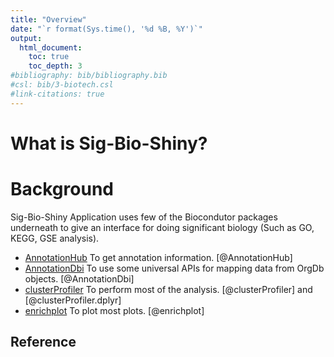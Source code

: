 ```yaml
---
title: "Overview"
date: "`r format(Sys.time(), '%d %B, %Y')`"
output: 
  html_document:
    toc: true
    toc_depth: 3
#bibliography: bib/bibliography.bib
#csl: bib/3-biotech.csl
#link-citations: true
---
```


# What is Sig-Bio-Shiny?


# Background 
Sig-Bio-Shiny Application uses few of the Biocondutor packages underneath to give an interface for doing significant biology (Such as GO, KEGG, GSE analysis).

* [AnnotationHub] To get annotation information. [@AnnotationHub]
* [AnnotationDbi] To use some universal APIs for mapping data from OrgDb objects. [@AnnotationDbi]
* [clusterProfiler] To perform most of the analysis. [@clusterProfiler] and [@clusterProfiler.dplyr]
* [enrichplot] To plot most plots. [@enrichplot]

[AnnotationDbi]: https://bioconductor.org/packages/release/bioc/html/AnnotationDbi.html
[AnnotationHub]: https://bioconductor.org/packages/release/bioc/html/AnnotationHub.html
[clusterProfiler]: https://bioconductor.org/packages/release/bioc/html/clusterProfiler.html
[clusterProfiler-book]: https://yulab-smu.github.io/clusterProfiler-book
[enrichplot]: https://bioconductor.org/packages/release/bioc/html/enrichplot.html

## Reference
